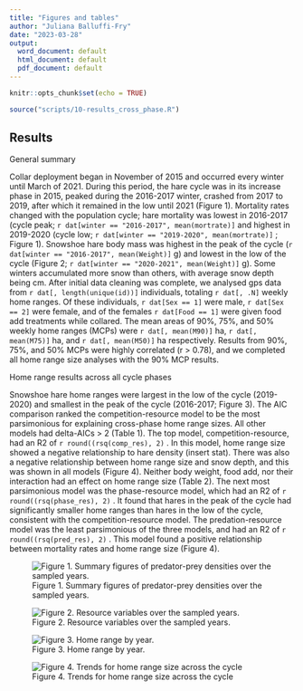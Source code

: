 ```yaml
---
title: "Figures and tables"
author: "Juliana Balluffi-Fry"
date: "2023-03-28"
output:
  word_document: default
  html_document: default
  pdf_document: default
---
```


```r
knitr::opts_chunk$set(echo = TRUE)
```

```r
source("scripts/10-results_cross_phase.R")
```

## Results

General summary

Collar deployment began in November of 2015 and occurred every winter until March of 2021. During this period, the hare cycle was in its increase phase in 2015, peaked during the 2016-2017 winter, crashed from 2017 to 2019, after which it remained in the low until 2021 (Figure 1). Mortality rates changed with the population cycle; hare mortality was lowest in 2016-2017 (cycle peak; `r dat[winter == "2016-2017", mean(mortrate)]` and highest in 2019-2020 (cycle low; `r dat[winter == "2019-2020", mean(mortrate)]` ; Figure 1). Snowshoe hare body mass was highest in the peak of the cycle (`r dat[winter == "2016-2017", mean(Weight)]` g) and lowest in the low of the cycle (Figure 2; `r dat[winter == "2020-2021", mean(Weight)]` g). Some winters accumulated more snow than others, with average snow depth being cm. After initial data cleaning was complete, we analysed gps data from `r dat[, length(unique(id))]` individuals, totaling `r dat[, .N]` weekly home ranges. Of these individuals, `r dat[Sex == 1]` were male, `r dat[Sex == 2]` were female, and of the females `r dat[Food == 1]` were given food add treatments while collared. The mean areas of 90%, 75%, and 50% weekly home ranges (MCPs) were `r dat[, mean(M90)]` ha, `r dat[, mean(M75)]` ha, and `r dat[, mean(M50)]` ha respectively. Results from 90%, 75%, and 50% MCPs were highly correlated (r \> 0.78), and we completed all home range size analyses with the 90% MCP results.

Home range results across all cycle phases

Snowshoe hare home ranges were largest in the low of the cycle (2019-2020) and smallest in the peak of the cycle (2016-2017; Figure 3). The AIC comparison ranked the competition-resource model to be the most parsimonious for explaining cross-phase home range sizes. All other models had delta-AICs \> 2 (Table 1). The top model, competition-resource, had an R2 of `r round((rsq(comp_res), 2)` . In this model, home range size showed a negative relationship to hare density (insert stat). There was also a negative relationship between home range size and snow depth, and this was shown in all models (Figure 4). Neither body weight, food add, nor their interaction had an effect on home range size (Table 2). The next most parsimonious model was the phase-resource model, which had an R2 of `r round((rsq(phase_res), 2)` . It found that hares in the peak of the cycle had significantly smaller home ranges than hares in the low of the cycle, consistent with the competition-resource model. The predation-resource model was the least parsimonious of the three models, and had an R2 of `r round((rsq(pred_res), 2)` . This model found a positive relationship between mortality rates and home range size (Figure 4).

![Figure 1. Summary figures of predator-prey densities over the sampled years.](output/figures/densities.jpeg)

![Figure 2. Resource variables over the sampled years.](output/figures/resource.jpeg)

![Figure 3. Home range by year.](output/figures/HRbyyear.jpeg)

![Figure 4. Trends for home range size across the cycle](output/figures/HRcrosscycle.jpeg)
